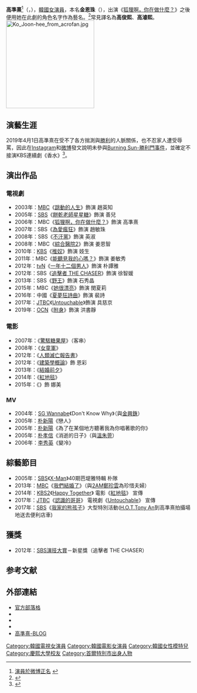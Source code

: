 {{藝人
| 姓名 = 高準熹
| 類型 = 女演員
| 圖片 = 150630 고준희 메가박스 코엑스 나의절친악당들 GV.jpg
| 圖片尺寸 = 250px
| 原名 = 金恩珠（{{lang|ko|김은주}}）
| 外文名 = {{lang|ko|고준희}}
| 外文 = ko
| 別名 = 
| 羅馬拼音 =
| 國籍 = {{KOR}}
| 出生日期 = {{birth_date_and_age|1985|8|31}}
| 出生地 = {{KOR}}[[首爾特別市|首爾特別市]]
| 語言 = [[韓語|韓語]]、[[英語|英語]]
| 教育程度 = [[慶熙大學|慶熙大學]]戲劇電影學[[學士|學士]]
| 代表作品 = 《[[她很漂亮|她很漂亮]]》
| 出道日期 = 2001年
| 經紀公司 = [[YG娛樂|YG娛樂]](2017~2019)
| 官方網站 = {{url|www.instantcoop.com|官方網站}}
}}
'''高準熹'''<ref>[http://www.weibo.com/5867848247/Dk59KnIky 演員於微博正名] {{Wayback|url=http://www.weibo.com/5867848247/Dk59KnIky |date=20170326052403 }}{{zh-cn}}</ref>（{{lang-ko|'''고준희'''}}，{{bd|1985年|8月31日|catIdx=K高}}），[[韓國|韓國]][[女演員|女演員]]，本名'''金恩珠'''（'''{{lang|ko|김은주}}'''），出演《[[狐狸啊，你在做什麼？|狐狸啊，你在做什麼？]]》之後便用她在此劇的角色名字作為藝名。<ref>{{cite news  | language =zh-hant  | author =李嵐嵐  | url =http://europe.ce.cn/hqbl/wyqy/200807/07/t20080707_16078342.shtml  | title =《狐狸》女二號改名 高準熹冷艷感性兼具(組圖)  | work =新浪娛樂  | publisher =中國經濟網  | pages =  | date =2008-07-07  | accessdate =2009-06-29  | archive-url =https://web.archive.org/web/20130622192520/http://europe.ce.cn/hqbl/wyqy/200807/07/t20080707_16078342.shtml#  | archive-date =2013-06-22  | dead-url =yes  }}</ref>常見譯名為'''高俊熙'''、'''高濬熙'''。
[[File:Ko_Joon-hee_from_acrofan.jpg|240px]]

== 演藝生涯 ==
2019年4月1日高準熹在受不了各方揣測與[[勝利_(歌手)|勝利]]的人脈關係，也不忍家人遭受辱罵，因此在[[Instagram|Instagram]]和[[微博|微博]]發文說明未參與[[Burning_Sun-勝利門事件|Burning Sun-勝利門事件]]，並確定不接演KBS連續劇《香水》<ref>{{cite news|url=https://tw.appledaily.com/new/realtime/20190402/1543787/|title=無辜淪性招待小姐　高俊熙退新劇斥勝利不反駁|publisher=蘋果日報|date=2019-04-02|author=王怡文|accessdate=2019-04-02|language=zh-hant|archive-date=2019-04-15|archive-url=https://web.archive.org/web/20190415095945/https://tw.appledaily.com/new/realtime/20190402/1543787/|dead-url=no}}</ref>。

== 演出作品 ==
=== 電視劇 ===
*2003年：[[文化廣播_(韓國)|MBC]]《[[跳動的人生|跳動的人生]]》飾演 趙英知
*2005年：[[SBS_(韓國)|SBS]]《[[餅乾老師星星糖|餅乾老師星星糖]]》飾演 善兒
*2006年：MBC《[[狐狸啊，你在做什麼？|狐狸啊，你在做什麼？]]》飾演 高準熹
*2007年：SBS《[[為愛瘋狂|為愛瘋狂]]》飾演 趙敏珠
*2008年：SBS《[[不汗黨|不汗黨]]》飾演 英淑
*2008年：MBC《[[綜合醫院2|綜合醫院2]]》飾演 姜恩智
*2010年：[[韓國放送公社|KBS]]《[[推奴|推奴]]》飾演 妓生
*2011年：MBC《[[能聽見我的心嗎？|能聽見我的心嗎？]]》飾演 姜敏秀
*2012年：[[tvN|tvN]]《[[一年十二個男人|一年十二個男人]]》飾演 朴譚雅
*2012年：SBS《[[追擊者_THE_CHASER|追擊者 THE CHASER]]》飾演 徐智媛
*2013年：SBS《[[野王_(電視劇)|野王]]》飾演 石秀晶
*2015年：MBC《[[她很漂亮_(韓國電視劇)|她很漂亮]]》飾演 閔夏莉
*2016年：中國《[[夏夢狂詩曲|夏夢狂詩曲]]》飾演 裴詩
*2017年：[[JTBC|JTBC]]《[[Untouchable_(韓國電視劇)|Untouchable]]》飾演 具慈京
*2019年：[[OCN|OCN]]《[[附身_(電視劇)|附身]]》飾演 洪書靜

=== 電影 ===
*2007年：《[[驚駭糖果屋|驚駭糖果屋]]》（客串）
*2008年：《[[女童軍_(電影)|女童軍]]》
*2012年：《[[人類滅亡報告書|人類滅亡報告書]]》
*2012年：《[[建築學概論|建築學概論]]》飾 恩彩
*2013年：《[[結婚前夕|結婚前夕]]》
*2014年：《[[紅地毯|紅地毯]]》
*2015年：《{{link-ko|我的至親惡黨|나의 절친 악당들}}》飾 娜美

=== MV ===
*2004年：[[SG_Wannabe|SG Wannabe]]《Don't Know Why》（與[[金興銖|金興銖]]）
*2005年：[[朴新陽|朴新陽]]《戀人》
*2005年：[[朴新陽|朴新陽]]《為了在某個地方聽著我為你唱著歌的你》
*2005年：[[朴孝信|朴孝信]]《消逝的日子》（與[[溫朱莞|溫朱莞]]）
*2006年：[[李秀英_(韓國藝人)|李秀英]]《變冷》

== 綜藝節目 ==
*2005年：[[SBS_(韓國)|SBS]]《[[X-Man|X-Man]]》40期芭堤雅特輯 朴隊
*2013年：[[文化廣播_(韓國)|MBC]]《[[我們結婚了|我們結婚了]]》（與[[2AM|2AM]][[鄭珍雲|鄭珍雲]]為珍惜夫婦）
*2014年：[[KBS2|KBS2]]《[[Happy_Together|Happy Together]]》 電影《[[紅地毯|紅地毯]]》 宣傳
*2017年：[[JTBC|JTBC]]《[[認識的哥哥|認識的哥哥]]》 電視劇《[[Untouchable_(韓國電視劇)|Untouchable]]》 宣傳
*2017年：[[SBS_(韓國)|SBS]]《[[我家的熊孩子|我家的熊孩子]]》大型特別活動([[H.O.T.|H.O.T.]][[Tony_An|Tony An]]到高準熹拍攝場地送去便利店車)

== 獲獎 ==
*2012年：[[SBS演技大賞|SBS演技大賞]]－新星獎（追擊者 THE CHASER）

== 参考文献 ==
{{Reflist}}

== 外部連結 ==
*[http://www.instantcoop.com/ 官方部落格] {{Wayback|url=http://www.instantcoop.com/ |date=20151125041336 }}{{ko}}
*{{facebook|instantcoop}}{{ko}}
*{{instagram|gojoonhee}}{{ko}}
*{{weibo|gojoonhee0831}}{{ko}}{{zh-cn}}
*[https://m.post.naver.com/my/series/detail.nhn?seriesNo=291810&memberNo=33889228 高準熹-BLOG] {{Wayback|url=https://m.post.naver.com/my/series/detail.nhn?seriesNo=291810&memberNo=33889228 |date=20180716112111 }}{{ko}}
{{YG娛樂}}
{{J Wide Company}}
{{DEFAULTSORT:Go Joon Hee}}

[[Category:韓國電視女演員|Category:韓國電視女演員]]
[[Category:韓國電影女演員|Category:韓國電影女演員]]
[[Category:韓國女性模特兒|Category:韓國女性模特兒]]
[[Category:慶熙大學校友|Category:慶熙大學校友]]
[[Category:首爾特別市出身人物|Category:首爾特別市出身人物]]